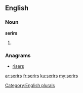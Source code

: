 ==English==

===Noun===
'''serirs'''

# {{plural of|serir}}

===Anagrams===
* [[risers#English|risers]]

[[Category:English plurals]]

[[ar:serirs]]
[[fr:serirs]]
[[ku:serirs]]
[[my:serirs]]